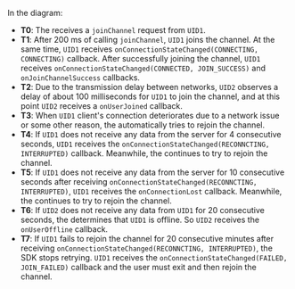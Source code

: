 <PlatformWrapper platform="unreal">

In the diagram:
- **T0**: The <Vpd k="SDK" /> receives a `joinChannel` request from `UID1`.
- **T1**: After 200 ms of calling `joinChannel`, `UID1` joins the channel. At the same time, `UID1` receives `onConnectionStateChanged(CONNECTING, CONNECTING)` callback. After successfully joining the channel, `UID1` receives `onConnectionStateChanged(CONNECTED, JOIN_SUCCESS)` and `onJoinChannelSuccess` callbacks.
- **T2**: Due to the transmission delay between networks, `UID2` observes a delay of about 100 milliseconds for `UID1` to join the channel, and at this point `UID2` receives a `onUserJoined` callback.
- **T3**: When `UID1` client's connection deteriorates due to a network issue or some other reason, the <Vpd k="SDK" /> automatically tries to rejoin the channel.
- **T4**: If `UID1` does not receive any data from the server for 4 consecutive seconds, `UID1` receives the `onConnectionStateChanged(RECONNCTING, INTERRUPTED)` callback. Meanwhile, the <Vpd k="SDK" /> continues to try to rejoin the channel.
- **T5**: If `UID1` does not receive any data from the server for 10 consecutive seconds after receiving `onConnectionStateChanged(RECONNCTING, INTERRUPTED)`, `UID1` receives the `onConnectionLost` callback. Meanwhile, the <Vpd k="SDK" /> continues to try to rejoin the channel.
- **T6**: If `UID2` does not receive any data from `UID1` for 20 consecutive seconds, the <Vpd k="SDK" /> determines that `UID1` is offline. So `UID2` receives the `onUserOffline` callback.
- **T7**: If `UID1` fails to rejoin the channel for 20 consecutive minutes after receiving `onConnectionStateChanged(RECONNCTING, INTERRUPTED)`, the SDK stops retrying. `UID1` receives the `onConnectionStateChanged(FAILED, JOIN_FAILED)` callback and the user must exit and then rejoin the channel.

</PlatformWrapper>